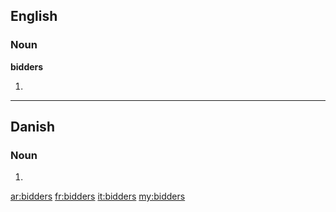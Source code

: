 ==English==

===Noun===
'''bidders'''

# {{plural of|[[bidder]]}}

----

==Danish==

===Noun===
{{infl|da|noun form|g=c}}

# {{form of|genitive plural indefinite|bid|lang=da}}

[[ar:bidders]]
[[fr:bidders]]
[[it:bidders]]
[[my:bidders]]